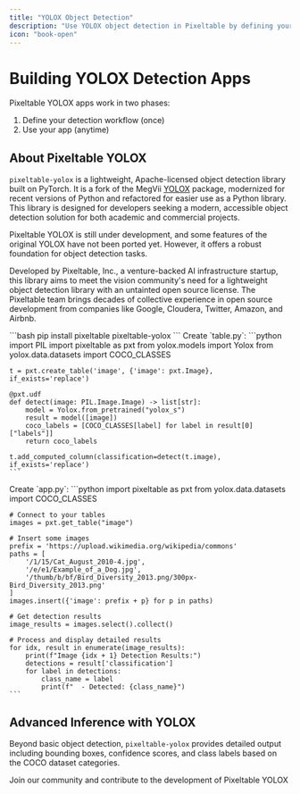 ```yaml
---
title: "YOLOX Object Detection"
description: "Use YOLOX object detection in Pixeltable by defining your schema, then using it"
icon: "book-open"
---
```


# Building YOLOX Detection Apps

Pixeltable YOLOX apps work in two phases:
1. Define your detection workflow (once)
2. Use your app (anytime)

## About Pixeltable YOLOX

`pixeltable-yolox` is a lightweight, Apache-licensed object detection library built on PyTorch. It is a fork of the MegVii [YOLOX](https://github.com/Megvii-BaseDetection/YOLOX) package, modernized for recent versions of Python and refactored for easier use as a Python library. This library is designed for developers seeking a modern, accessible object detection solution for both academic and commercial projects.

<Note>
Pixeltable YOLOX is still under development, and some features of the original YOLOX have not been ported yet. However, it offers a robust foundation for object detection tasks.
</Note>

Developed by Pixeltable, Inc., a venture-backed AI infrastructure startup, this library aims to meet the vision community's need for a lightweight object detection library with an untainted open source license. The Pixeltable team brings decades of collective experience in open source development from companies like Google, Cloudera, Twitter, Amazon, and Airbnb.

<Steps>
  <Step title="Install Dependencies">
    ```bash
    pip install pixeltable pixeltable-yolox
    ```
  </Step>

  <Step title="Define Your Detection Workflow" icon="wand-magic-sparkles">
    Create `table.py`:
    ```python
    import PIL
    import pixeltable as pxt
    from yolox.models import Yolox
    from yolox.data.datasets import COCO_CLASSES

    t = pxt.create_table('image', {'image': pxt.Image}, if_exists='replace')

    @pxt.udf
    def detect(image: PIL.Image.Image) -> list[str]:
        model = Yolox.from_pretrained("yolox_s")
        result = model([image])
        coco_labels = [COCO_CLASSES[label] for label in result[0]["labels"]]
        return coco_labels

    t.add_computed_column(classification=detect(t.image), if_exists='replace')
    ```
  </Step>

  <Step title="Use Your App" icon="play">
    Create `app.py`:
    ```python
    import pixeltable as pxt
    from yolox.data.datasets import COCO_CLASSES

    # Connect to your tables
    images = pxt.get_table("image")

    # Insert some images
    prefix = 'https://upload.wikimedia.org/wikipedia/commons'
    paths = [
        '/1/15/Cat_August_2010-4.jpg',
        '/e/e1/Example_of_a_Dog.jpg',
        '/thumb/b/bf/Bird_Diversity_2013.png/300px-Bird_Diversity_2013.png'
    ]
    images.insert({'image': prefix + p} for p in paths)

    # Get detection results
    image_results = images.select().collect()

    # Process and display detailed results
    for idx, result in enumerate(image_results):
        print(f"Image {idx + 1} Detection Results:")
        detections = result['classification']
        for label in detections:
            class_name = label
            print(f"  - Detected: {class_name}")
    ```
  </Step>
</Steps>

## Advanced Inference with YOLOX

Beyond basic object detection, `pixeltable-yolox` provides detailed output including bounding boxes, confidence scores, and class labels based on the COCO dataset categories.

<Card title="Contribute to Pixeltable YOLOX" icon="github" href="https://github.com/pixeltable/pixeltable-yolox">
  Join our community and contribute to the development of Pixeltable YOLOX
</Card>